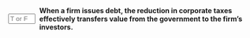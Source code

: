 ::: {.question-block}

<form onsubmit="event.preventDefault(); checkAnswerBox('module8_tf_q71','T')" style="display: flex; align-items: center; gap: 8px;">
  <input type="text" id="module8_tf_q71" name="module8_tf_q71" maxlength="1" placeholder="T or F" style="width: 55px;" data-correct-answer="T" /> 
  <label for="module8_tf_q71"><strong>When a firm issues debt, the reduction in corporate taxes effectively transfers value from the government to the firm's investors.</strong></label>
</form>

<div id="feedback-module8_tf_q71" class="feedback" data-status="" style="display:none;">
TRUE. The tax shield represents a value transfer from the state to shareholders and debtholders.
</div>

:::
